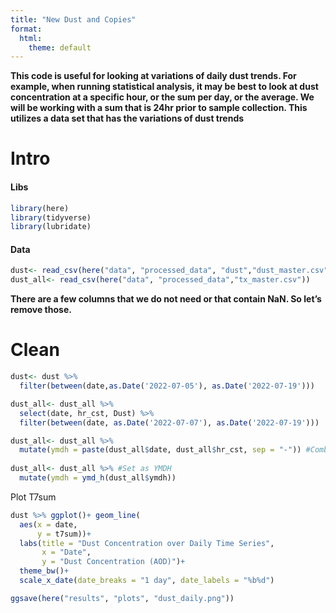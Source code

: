 ```yaml
---
title: "New Dust and Copies"
format:
  html:
    theme: default
---
```


**This code is useful for looking at variations of daily dust trends. For example, when running statistical analysis, it may be best to look at dust concentration at a specific hour, or the sum per day, or the average. We will be working with a sum that is 24hr prior to sample collection. This utilizes a data set that has the variations of dust trends**

# Intro

#### Libs

```r
library(here)
library(tidyverse)
library(lubridate)
```

#### Data

```r
dust<- read_csv(here("data", "processed_data", "dust","dust_master.csv")) 
dust_all<- read_csv(here("data", "processed_data","tx_master.csv")) 
```

**There are a few columns that we do not need or that contain NaN. So let's remove those.**

# Clean

```r
dust<- dust %>%
  filter(between(date,as.Date('2022-07-05'), as.Date('2022-07-19')))

dust_all<- dust_all %>%
  select(date, hr_cst, Dust) %>%
  filter(between(date, as.Date('2022-07-07'), as.Date('2022-07-19'))) 

dust_all<- dust_all %>%
  mutate(ymdh = paste(dust_all$date, dust_all$hr_cst, sep = "-")) #Combines Hour and Date
  
dust_all<- dust_all %>% #Set as YMDH
  mutate(ymdh = ymd_h(dust_all$ymdh))
```

Plot T7sum

```r
dust %>% ggplot()+ geom_line(
  aes(x = date,
      y = t7sum))+
  labs(title = "Dust Concentration over Daily Time Series",
       x = "Date",
       y = "Dust Concentration (AOD)")+
  theme_bw()+
  scale_x_date(date_breaks = "1 day", date_labels = "%b%d")

ggsave(here("results", "plots", "dust_daily.png"))
```
